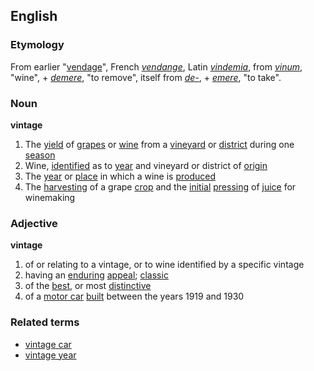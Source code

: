 ==English==
===Etymology===
From earlier "[[vendage]]", French ''[[vendange]]'', Latin ''[[vindemia]]'', from ''[[vinum]]'', "wine", + ''[[demere]]'', "to remove", itself from ''[[de-#Latin|de-]]'', + ''[[emere]]'', "to take".
===Noun===
'''vintage'''
#The [[yield]] of [[grape]]s or [[wine]] from a [[vineyard]] or [[district]] during one [[season]]
#Wine, [[identified]] as to [[year]] and vineyard or district of [[origin]]
#The [[year]] or [[place]] in which a wine is [[produced]]
#The [[harvesting]] of a grape [[crop]] and the [[initial]] [[pressing]] of [[juice]] for winemaking
===Adjective===
'''vintage'''
#of or relating to a vintage, or to wine identified by a specific vintage
#having an [[enduring]] [[appeal]]; [[classic]]
#of the [[best]], or most [[distinctive]]
#of a [[motor car]] [[built]] between the years 1919 and 1930
===Related terms===
*[[vintage car]]
*[[vintage year]]